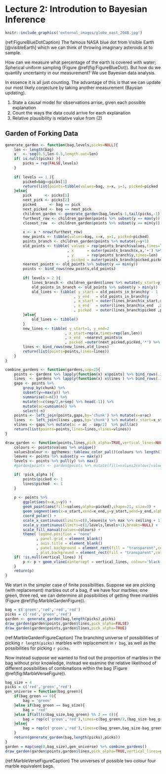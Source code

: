 # Lecture 2: Introdution to Bayesian Inference
```r
knitr::include_graphics('external_images/globe_east_2048.jpg')
```

(ref:FigureBlueDotCaption) The famous NASA blue dot from Visible Earth [@visibleEarth] which we can think of throwing imaginary asteroids at to sample.

How can we measure what percentage of the earth is covered with water; Spherical uniform sampling (Figure \@ref(fig:FigureBlueDot)). But how do we quantify uncertainty in our measurement? We use Bayesian data analysis.

In essence it is all just counting. The advantage of this is that we can update our most likely conjecture by taking another measurement (Baysian updating).

 1. State a causal model for observations arrise, given each possible explanation
 2. Count the ways the data could arrive for each explanation
 3. Relative plausibility is relative value from (2)

## Garden of Forking Data

```r
generate_garden <- function(bag,levels,picks=NULL){
	len <- length(bag)
	x   <- seq(0.5,len-0.5,length.out=len)
	if( is.null(picks) ){
		picks = rep(FALSE,levels)
	}
	
	if( levels == 1 ){
		picked=bag==picks[1]
		return(list(points=tibble(values=bag, x=x, y=1, picked=picked  %>% as.integer()), lines=tibble()))
	}else{
		pick      <- picks[1]
		next_pick <- picks[2]
		picked      <- bag == pick
		next_picked <- bag == next_pick
		children_garden <- generate_garden(bag,levels-1,tail(picks,-1))
		furthest_row <- children_garden$points %>% subset(y == max(y))
		closest_row  <- children_garden$points %>% subset(y == min(y))
		
		x <- x * nrow(furthest_row)
		new_points <- tibble(values=bag, x=x, y=1, picked=picked)
		points_branch <- children_garden$points %>% mutate(y=y+1)
		old_points <- tibble( values = rep(points_branch$values,times=len)
						   	, x      = outer(points_branch$x,x,'+') %>% as.vector() - min(x)
						   	, y      = rep(points_branch$y,times=len)
							, picked = outer(points_branch$picked,picked,'*') %>% as.vector())
		nearest_points <- old_points %>% subset(y == min(y))
		points <- bind_rows(new_points,old_points)
		
		if( levels > 2 ){
			lines_branch <- children_garden$lines %>% mutate(y_start=y_start+1,y_end=y_end+1)
			old_points_in_branch <- old_points %>% subset(y > min(y))
			old_lines <- tibble( y_start = old_points_in_branch$y - 1
			                   , y_end   = old_points_in_branch$y
							   , x_start = outer(lines_branch$x_start,x,'+')      %>% as.vector() - min(x)
							   , x_end   = outer(lines_branch$x_end  ,x,'+')      %>% as.vector() - min(x)
							   , picked  = outer(lines_branch$picked ,picked,'*') %>% as.vector() %>% as.integer())
		}else{
			old_lines <- tibble()
		}
		new_lines <- tibble( y_start=1, y_end=2
					  	   , x_start=rep(x,times=rep(len,len))
						   , x_end  =nearest_points$x
						   , picked =outer(next_picked,picked,'*') %>% as.vector() %>% as.integer())
		lines <- bind_rows(new_lines,old_lines)
		return(list(points=points,lines=lines))
	}
}

combine_gardens <- function(gardens,sep=2){
	points <- gardens %>% lapply(function(x) x$points) %>% bind_rows(.id='chunk')
	lines  <- gardens %>% lapply(function(x) x$lines ) %>% bind_rows(.id='chunk')
	gaps <- points %>% 
		group_by(chunk) %>% 
		subset(y==max(y)) %>% 
		summarise(n=n()) %>% 
		mutate(n=c(sep/2,n+sep) %>% head(-1)) %>% 
		mutate(ac=cumsum(n)) %>% 
		select(-n)
	points <- left_join(points,gaps,by='chunk') %>% mutate(x=x+ac)
	lines  <- left_join(lines ,gaps,by='chunk') %>% mutate(x_start=x_start+ac,x_end=x_end+ac)
	vlines <- gaps %>% mutate(ac = ac - sep/2)  %>% pull(ac)
	return(list(points=points,lines=lines,vlines=vlines))
}

draw_garden <- function(points,lines,pick_alpha=TRUE,vertical_lines=NULL){
	colours <- points$values %>% unique()
	values2colour <- ggthemes::tableau_color_pal()(colours %>% length()) %>% setNames(colours)
	leaves <- points %>% subset(y == max(y))
	levels <- points %>% pull(y) %>% max()
	#garden$points <- garden$points %>% mutate(fill=values2colour[values] %>% as.vector())

	if( !pick_alpha ){
		points$picked <- 1
		lines$picked  <- 1
	}
	
	p <- points %>% 
		ggplot(aes(x=x,y=y)) +
		geom_point(aes(fill=values,alpha=picked),shape=21, size=3) +
		geom_segment(aes(x=x_start,xend=x_end,y=y_start,yend=y_end,alpha=picked),data=lines) +
		coord_polar() +
		scale_x_continuous(limits=c(0,leaves$x %>% max %>% ceiling + 1) ,breaks=NULL) +
		scale_y_continuous(limits=c(1/levels,levels+1),breaks=NULL) +
		scale_fill_manual(values=colours) +
		theme( legend.position = "none"
			  , panel.grid = element_blank()
			  , axis.title = element_blank()
			  , panel.background = element_rect(fill = "transparent",colour = NA)
			  , plot.background = element_rect(fill = "transparent",colour = NA) )
	if( !is.null(vertical_lines) ){
		p <- p + geom_vline(xintercept = vertical_lines, colour='black' )
	}
	return(p)
}
```

We start in the simpler case of finite possibilities. Suppose we are picking (with replacement) marbles out of a bag, if we have four marbles; one green, three red, we can determine all possibilities of getting three marbles (Figure \@ref(fig:MarbleGardenFigure)).

```r
bag = c('green','red','red','red')
picks = c('red','green','red')
garden <- generate_garden(bag,length(picks),picks)
draw_garden(garden$points,garden$lines,pick_alpha=FALSE)
draw_garden(garden$points,garden$lines,pick_alpha=TRUE)
```
	
(ref:MarbleGardenFigureCaption) The branching universe of possibilities of picking `r length(picks)` marbles with replacement in `r bag`, as well as the possibilities for picking `r picks`.

Now instead suppose we wanted to find out the proportion of marbles in the bag without prior knowledge, instead we examine the relative likelihood of different possibilities of combinations within the bag (Figure \@ref(fig:MarbleVerseFigure)).

```r
bag_size = 4
picks = c('red','green','red')
gen_universe = function(bag_green){
	if(bag_green == 0){
		bag = 'green'
	}else if(bag_green == bag_size){
		bag = 'red'
	}else if(all(c(bag_size,bag_green) %% 2 == 0)){
		bag = rep(c('green','red'),times=c(bag_green/2,(bag_size-bag_green)/2))
	}else{
		bag = rep(c('green','red'),times=c(bag_green,bag_size-bag_green))
	}
	return(generate_garden(bag,length(picks),picks))
}
garden = map(seq(0,bag_size),gen_universe) %>% combine_gardens()
draw_garden(garden$points,garden$lines,pick_alpha=TRUE,vertical_lines=garden$vlines)
```
(ref:MarbleVerseFigureCaption) The universes of possible two colour four marble equivalent bags.
